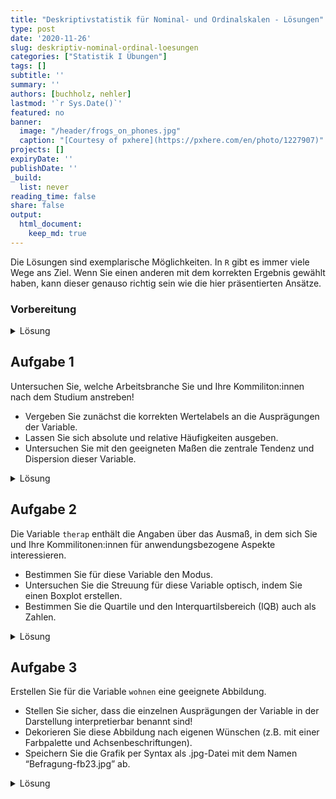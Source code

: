 ```yaml
---
title: "Deskriptivstatistik für Nominal- und Ordinalskalen - Lösungen" 
type: post
date: '2020-11-26' 
slug: deskriptiv-nominal-ordinal-loesungen
categories: ["Statistik I Übungen"] 
tags: [] 
subtitle: ''
summary: '' 
authors: [buchholz, nehler] 
lastmod: '`r Sys.Date()`'
featured: no
banner:
  image: "/header/frogs_on_phones.jpg"
  caption: "[Courtesy of pxhere](https://pxhere.com/en/photo/1227907)"
projects: []
expiryDate: ''
publishDate: ''
_build:
  list: never
reading_time: false
share: false
output:
  html_document:
    keep_md: true
---
```


Die Lösungen sind exemplarische Möglichkeiten. In `R` gibt es immer viele Wege ans Ziel. Wenn Sie einen anderen mit dem korrekten Ergebnis gewählt haben, kann dieser genauso richtig sein wie die hier präsentierten Ansätze.

### Vorbereitung

<details><summary>Lösung</summary>

Laden Sie zunächst den Datensatz `fb23` von der pandar-Website herunter und dann ein.

```r
load(url('https://pandar.netlify.app/daten/fb23.rda'))   # Daten laden
```

Die Bedeutung der einzelnen Variablen und ihre Antwortkategorien können Sie dem Dokument [Variablenübersicht](/lehre/statistik-i/variablen.pdf) entnehmen.

Verschaffen Sie sich nun einen Überblick über den Datensatz:

```r
dim(fb23)
str(fb23)
```

Der Datensatz besteht aus `r nrow(fb23)` Zeilen (Beobachtungen) und `r ncol(fb23)` Spalten (Variablen).

</details>



## Aufgabe 1

Untersuchen Sie, welche Arbeitsbranche Sie und Ihre Kommiliton:innen nach dem Studium anstreben!  

* Vergeben Sie zunächst die korrekten Wertelabels an die Ausprägungen der Variable.  
* Lassen Sie sich absolute und relative Häufigkeiten ausgeben.  
* Untersuchen Sie mit den geeigneten Maßen die zentrale Tendenz und Dispersion dieser Variable.  


<details><summary>Lösung</summary>

**Faktor erstellen**

```r
fb23$ziel <- factor(fb23$ziel,
                        levels = 1:4,
                        labels = c("Wirtschaft", "Therapie", "Forschung", "Andere"))
levels(fb23$ziel)
```

**Absolute und relative Häufigkeiten anfordern**  

```r
table(fb23$ziel)              # absolut
prop.table(table(fb23$ziel))  # relativ
```

**Zentrale Tendenz und Dispersion für nominalskalierte Variablen: Modus, relativer Informationsgehalt**

```r
# Modus
which.max(table(fb23$ziel))
```

```r
#relativer Informationsgehalt
hj <- prop.table(table(fb23$ziel))  # hj erstellen
ln_hj <- log(hj)                    # Logarithmus bestimmen
summand <- ln_hj * hj               # Berechnung fuer jede Kategorie
summe <- sum(summand)               # Gesamtsumme
k <- length(hj)                     # Anzahl Kategorien bestimmen
relInf <- -1/log(k) * summe         # Relativer Informationsgehalt
relInf
```

Der Modus der Variable lautet `r names(which.max(table(fb23$ziel)))` - die meisten Ihres Jahrgangs (*n* = `r max(table(fb23$ziel))` bzw. `r round(max(prop.table(table(fb23$ziel)))*100,2)`%) streben einen Job in diesem Bereich an. Der relative Informationsgehalt der Variable beträgt `r round(relInf, 2)`. Sie sehen hier, dass wir im Code einen kleinen Unterschied zum Tutorial eingebaut haben. Die Anzahl der Kategorien wird nicht mehr durch `dim(tab)` sondern durch `length(hj)` bestimmt. Das Resultat ist nicht verschieden - die Anzahl der Kategorien wird gezählt. Wir wollen somit aber nochmal deutlich machen, dass es in `R` immer sehr viele Wege zu einem Ziel geben kann.

</details>



## Aufgabe 2

Die Variable `therap` enthält die Angaben über das Ausmaß, in dem sich Sie und Ihre Kommilitonen:innen für anwendungsbezogene Aspekte interessieren.

* Bestimmen Sie für diese Variable den Modus.     
* Untersuchen Sie die Streuung für diese Variable optisch, indem Sie einen Boxplot erstellen.  
* Bestimmen Sie die Quartile und den Interquartilsbereich (IQB) auch als Zahlen.

<details><summary>Lösung</summary>

**Modus**

```r
which.max(table(fb23$therap))
```

**Häufigkeiten**

```r
table(fb23$therap)
prop.table(table(fb23$therap))
```

Der Modus der Variable `therap` beträgt `r which.max(table(fb23$therap))`, d.h. diese Antwortkategorie wurde am häufigsten genannt (*n* = `r max(table(fb23$therap))` bzw. `r round(max(prop.table(table(fb23$therap)))*100,2)`%).

**Boxplot**

```r
boxplot(fb23$therap)
```

**Quartile**

```r
quantile(fb23$therap, c(.25,.5,.75), na.rm=T)
```

Der Median beträgt `r quantile(fb23$therap, .5, na.rm=T)`. Das 1. und 3. Quartil betragen `r quantile(fb23$therap, .25, na.rm=T)` bzw. `r quantile(fb23$therap, .75, na.rm=T)`. Folglich sind die Grenzen des Interquartilsbereich (IQB) `r quantile(fb23$therap, .25, na.rm=T)` und `r  quantile(fb23$therap, .75, na.rm=T)`. Der Interquartilsabstand (IQA) beträgt `r  quantile(fb23$therap, .75, na.rm=T)-quantile(fb23$therap, .25, na.rm=T)`.

</details>


## Aufgabe 3

Erstellen Sie für die Variable `wohnen` eine geeignete Abbildung.   

* Stellen Sie sicher, dass die einzelnen Ausprägungen der Variable in der Darstellung interpretierbar benannt sind!  
* Dekorieren Sie diese Abbildung nach eigenen Wünschen (z.B. mit einer Farbpalette und Achsenbeschriftungen).
* Speichern Sie die Grafik per Syntax als .jpg-Datei mit dem Namen "Befragung-fb23.jpg" ab.

<details><summary>Lösung</summary>

**Faktor erstellen**

```r
fb23$wohnen <- factor(fb23$wohnen, 
                      levels = 1:4, 
                      labels = c("WG", "bei Eltern", "alleine", "sonstiges"))
```

**Default Darstellung und überarbeitete Grafik**

Um die Vergleichbarkeit zu erhöhen, wird im folgenden Code ein kleiner Trick angewendet. Die beiden Histogramme sollten am besten gleichzeitig unter **Plots** angezeigt werden. Durch die verwendete Funktion `par()` kann man verschiedene Plots gemeinsam in einem Fenster zeichnen. Das Argument bestimmt dabei, dass es eine Zeile und zwei Spalten für die Plots gibt.

```r
par(mfrow=c(1,2))

# Default
barplot(table(fb23$wohnen))

# Überarbeitet
barplot(
  # wichtig: Funktion auf Häufigkeitstabelle, nicht die Variable selbst anwenden:
  table(fb23$wohnen),                               
  # aussagekräftiger Titel, inkl. Zeilenumbruch ("\n") 
  main = "Befragung Erstis im WS 23/24:\nAktuelle Wohnsituation", 
  # y-Achsen-Beschriftung:
  ylab = "Häufigkeit",
  # Farben aus einer Farbpalette:
  col = rainbow(10),
  # Platz zwischen Balken minimieren:
  space = 0.1,
  # graue Umrandungen der Balken:
  border = "grey2",
  # Unterscheidlich dichte Schattierungen (statt Füllung) für die vier Balken:
  density = c(50, 75, 25, 50),
  # Richtung, in dem die Schattierung in den vier Balken verläuft
  angle = c(-45, 0, 45, 90),
  # Schriftausrichtung der Achsen horizontal:
  las=2,
  #y-Achse erweitern, sodass mehr Platz zum Titel bleibt:
  ylim = c(0,60))
```

**Speichern (per Syntax)**

```r
jpeg("Befragung-fb23.jpg", width=20, height=10, units="cm", res=200)
barplot(
  table(fb23$wohnen),                               
  main = "Befragung Erstis im WS 23/24:\nAktuelle Wohnsituation", 
  ylab = "Häufigkeit",
  col = rainbow(10),
  space = 0.1,
  border = "grey2",
  density = c(50,75,25,50),
  angle = c(-45,0,45,90),
  las=2,
  ylim = c(0,60))
dev.off()
```

Im Arbeitsverzeichnis sollte die Datei nun vorliegen.

</details>



